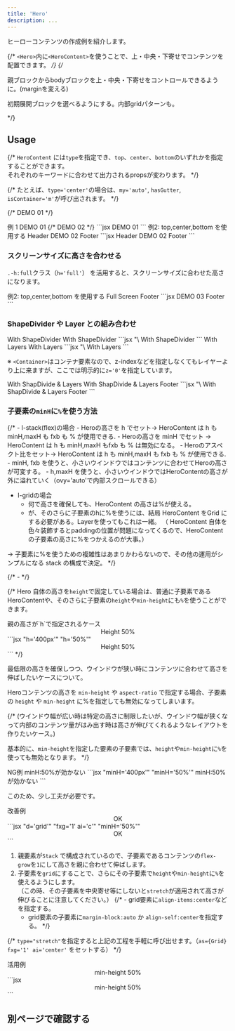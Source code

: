 ```yaml
---
title: 'Hero'
description: ...
---
```



ヒーローコンテンツの作成例を紹介します。


{/* `<Hero>`内に`<HeroContent>`を使うことで、上・中央・下寄せでコンテンツを配置できます。 */}
{/* <p>親ブロックからbodyブロックを上・中央・下寄せをコントロールできるように。(marginを変える)</p>
<p>初期展開ブロックを選べるようにする。内部gridパターンも。</p> */}


## Usage

{/* `HeroContent` には`type`を指定でき、`top`、`center`、`bottom`のいずれかを指定することができます。  
それぞれのキーワードに合わせて出力されるpropsが変わります。 */}

{/* たとえば、`type='center'`の場合は、`my='auto'`, `hasGutter`, `isContainer='m'`が呼び出されます。 */}

{/* <Stack isFullwide aspect='2/1' bgc='base-2' py='50'>
	<Container size='m' hasGutter isFlow my='auto'>
		<Text fw='bold' fz='xl'>DEMO 01</Text>
		<Dummy length='xl' lang='ja'/>
	</Container>
</Stack> */}

<Preview>
	<PreviewTitle>例 1</PreviewTitle>
	<PreviewArea resize>
		<Stack isFullwide minH='50vh' bgc='base-2'>
			<Container size='m' hasGutter isFlow my='auto'>
				<Text fw='bold' fz='xl'>DEMO 01</Text>
				<Dummy length='l' lang='ja'/>
			</Container>
		</Stack>
		{/* <Hero minH='50vh'>
			<HeroContent type='center' isFlow>
				<Text fw='bold' fz='xl'>DEMO 02</Text>
				<Dummy length='l' lang='ja'/>
			</HeroContent>
		</Hero> */}
	</PreviewArea>
	<PreviewCode>
		```jsx
		<Stack isFullwide minH='50vh' bgc='base-2'>
			<Container size='m' hasGutter isFlow my='auto'>
				<Text fw='bold' fz='xl'>DEMO 01</Text>
				<Dummy length='l' lang='ja'/>
			</Container>
		</Stack>
		```
	</PreviewCode>
</Preview>

<Preview>
	<PreviewTitle>例2: top,center,bottom を使用する</PreviewTitle>
	<PreviewArea resize>
		<Stack isFullwide minH='50vh' bgc='base-2' g='30'>
			<Box bd='u:guide' ta='c'>Header</Box>
			<Container size='m' hasGutter isFlow my='auto' bd='u:guide'>
				<Text fw='bold' fz='xl'>DEMO 02</Text>
				<Dummy length='l' />
			</Container>
			<Box bd='u:guide' ta='c'>Footer</Box>
		</Stack>
	</PreviewArea>
	<PreviewCode>
		```jsx
		<Stack isFullwide minH='50vh' bgc='base-2' g='30'>
			<Box ta='c'>Header</Box>
			<Container size='m' hasGutter isFlow my='auto'>
				<Text fw='bold' fz='xl'>DEMO 02</Text>
				<Dummy length='l' />
			</Container>
			<Box ta='c'>Footer</Box>
		</Stack>
		```
	</PreviewCode>
</Preview>


### スクリーンサイズに高さを合わせる

`.-h:full`クラス（`h='full'`） を活用すると、スクリーンサイズに合わせた高さになります。

<Preview>
	<PreviewTitle>例2: top,center,bottom を使用する</PreviewTitle>
	<PreviewArea resize>
		<Stack isFullwide h='full' bgc='base-2' g='30'>
			<Container size='m' hasGutter isFlow my='auto' bd='u:guide'>
				<Text fw='bold' fz='xl'>Full Screen</Text>
				<Dummy length='xl' />
			</Container>
			<Box bd='u:guide' ta='c'>Footer</Box>
		</Stack>
	</PreviewArea>
	<PreviewCode>
		```jsx
		<Stack isFullwide h='full' bgc='base-2' g='30'>
			<Container size='m' hasGutter isFlow my='auto'>
				<Text fw='bold' fz='xl'>DEMO 03</Text>
				<Dummy length='xl' />
			</Container>
			<Box ta='c'>Footer</Box>
		</Stack>
		```
	</PreviewCode>
</Preview>


### ShapeDivider や Layer との組み合わせ

<Preview>
	<PreviewTitle>With ShapeDivider</PreviewTitle>
	<PreviewArea resize>
		<Stack isFullwide minH='50vh' bgc='base-2'>
			<ShapeDivider shape='wave2' c='base' isFlip />
			<Container size='m' hasGutter isFlow my='auto'>
				<Text fw='bold' fz='xl'>With ShapeDivider</Text>
				<Dummy length='l' />
			</Container>
			<ShapeDivider shape='wave2' c='base' />
		</Stack>
	</PreviewArea>
	<PreviewCode>
		```jsx "\<ShapeDivider"
		<Stack isFullwide minH='50vh' bgc='base-2'>
			<ShapeDivider shape='wave2' c='base' isFlip />
			<Container size='m' hasGutter isFlow my='auto'>
				<Text fw='bold' fz='xl'>With ShapeDivider</Text>
				<Dummy length='l' />
			</Container>
			<ShapeDivider shape='wave2' c='base' />
		</Stack>
		```
	</PreviewCode>
</Preview>

<Preview>
	<PreviewTitle>With Layers</PreviewTitle>
	<PreviewArea resize>
		<Stack isFullwide pos='r' minH='50vh'>
			<Frame isLayer>
				<Media src='/img.jpg' alt='' width='960' height='640'/>
			</Frame>
			<Layer blur='4px' bgc='black:50%' />
			<Container size='m' hasGutter isFlow my='auto' c='white' z='0'>
				<Text fw='bold' fz='xl'>With Layers</Text>
				<Dummy length='l' />
			</Container>
		</Stack>
	</PreviewArea>
	<PreviewCode>
		```jsx "\<Frame isLayer"
		<Stack isFullwide pos='r' minH='50vh'>
			<Frame isLayer>
				<Media src='/img.jpg' alt='' width='960' height='640'/>
			</Frame>
			<Media isLayer src='/img.jpg' alt='' width='960' height='640'/>
			<Layer blur='4px' bgc='black:50%' />
			<Container size='m' hasGutter isFlow my='auto' c='white' z='0'>
				<Text fw='bold' fz='xl'>With Layers</Text>
				<Dummy length='l' />
			</Container>
		</Stack>
		```
	</PreviewCode>
</Preview>

※ `<Container>`はコンテナ要素なので、z-indexなどを指定しなくてもレイヤーより上に来ますが、ここでは明示的に`z='0'`を指定しています。

<Spacer h='10'/>

<Preview>
	<PreviewTitle>With ShapDivide & Layers</PreviewTitle>
	<PreviewArea resize>
		<Stack isFullwide hasGutter pos='r' minH='50vh' c='white' g='20'>
			<Frame isLayer>
				<Media isLayer src='/img/img-2.jpg' alt='' width='960' height='640'/>
			</Frame>
			<Layer blur='4px' bgc='black:50%' />
			<ShapeDivider shape='slope2' c='base' isFlip />
			<Container size='m' isFlow py='40' my='auto' z='0'>
				<Text fw='bold' fz='xl'>With ShapDivide  & Layers</Text>
				<Dummy length='l' />
			</Container>
			<Box z='0' ta='c'>Footer</Box>
			<ShapeDivider shape='slope2' c='base' />
		</Stack>
	</PreviewArea>
	<PreviewCode>
		```jsx "\<Frame isLayer" "\<ShapeDivider"
		<Stack isFullwide hasGutter pos='r' minH='50vh' c='white' g='20'>
			<Frame isLayer>
				<Media isLayer src='/img/img-2.jpg' alt='' width='960' height='640'/>
			</Frame>
			<Layer blur='4px' bgc='black:50%' />
			<ShapeDivider shape='slope2' c='base' isFlip />
			<Container size='m' isFlow py='40' my='auto' z='0'>
				<Text fw='bold' fz='xl'>With ShapDivide  & Layers</Text>
				<Dummy length='l' />
			</Container>
			<Box z='0' ta='c'>Footer</Box>
			<ShapeDivider shape='slope2' c='base' />
		</Stack>
		```
	</PreviewCode>
</Preview>


### 子要素の`minH`に`%`を使う方法

{/* - l-stack(flex)の場合
	- Heroの高さを h でセット→ HeroContent は h も minH,maxH も fxb も % が使用できる.
	- Heroの高さを minH でセット → HeroContent は h も minH,maxH もfxb も % は無効になる。
	- Heroのアスペクト比をセット→ HeroContent は h も minH,maxH も fxb も % が使用できる.
		- minH, fxb を使うと、小さいウインドウではコンテンツに合わせてHeroの高さが可変する。
		- h,maxH を使うと、小さいウインドウではHeroContentの高さが外に溢れていく（ovy='auto'で内部スクロールできる）
- l-gridの場合
	- 何で高さを確保しても、HeroContent の高さは%が使える。
	- が、そのさらに子要素のhに%を使うには、結局 HeroContent をGrid にする必要がある。Layerを使ってもこれは一緒。
	（ HeroContent 自体を色々装飾するとpaddingの位置が問題になってくるので、HeroContentの子要素の高さに%をつかえるのが大事。）

→ 子要素に%を使うための複雑性はあまりかわらないので、その他の運用がシンプルになる stack の構成で決定。 */}

{/* -  */}

{/* Hero 自体の高さを`height`で固定している場合は、普通に子要素であるHeroContentや、そのさらに子要素の`height`や`min-height`にも`%`を使うことができます。

<Preview>
	<PreviewTitle>親の高さが`h`で指定されるケース</PreviewTitle>
	<PreviewArea resize>
		<Stack isFullwide h='400px' bgc='base-2'>
			<Box h='50%' my='auto' px='40'>
				<Center h='100%' bgc='base' bxsh='1'>
					<Text fw='bold'>Height 50%</Text>
				</Center>
			</Box>
		</Stack>
	</PreviewArea>
	<PreviewCode>
		```jsx "h='400px'" "h='50%'"
		<Stack isFullwide h='400px' bgc='base-2'>
			<Box h='50%' my='auto' px='40'>
				<Center h='100%' bgc='base' bxsh='1'>
					<Text fw='bold'>Height 50%</Text>
				</Center>
			</Box>
		</Stack>
		```
	</PreviewCode>
</Preview> */}


最低限の高さを確保しつつ、ウインドウが狭い時にコンテンツに合わせて高さを伸ばしたいケースについて。

Heroコンテンツの高さを `min-height` や `aspect-ratio` で指定する場合、子要素の `height` や `min-height` に%を指定しても無効になってしまいます。

{/* (ウインドウ幅が広い時は特定の高さに制限したいが、ウインドウ幅が狭くなって内部のコンテンツ量がはみ出す時は高さが伸びてくれるようなレイアウトを作りたいケース。)

基本的に、`min-height`を指定した要素の子要素では、`height`や`min-height`に`%`を使っても無効となります。 */}


<Preview>
	<PreviewTitle>NG例</PreviewTitle>
	<PreviewArea resize>
		<Stack isFullwide minH='400px' bgc='base-2'>
			<Box minH='50%' my='auto' bgc='base' p='20' px='40' ac='c'>
				<Text fw='bold'>minH:50%が効かない</Text>
				<Dummy length='s' />
			</Box>
		</Stack>
	</PreviewArea>
	<PreviewCode>
		```jsx "minH='400px'" "minH='50%'"
		<Stack isFullwide minH='400px' bgc='base-2'>
			<Box minH='50%' my='auto' bgc='base' p='20' px='40' ac='c'>
				<Text fw='bold'>minH:50%が効かない</Text>
				<Dummy length='s' />
			</Box>
		</Stack>
		```
	</PreviewCode>
</Preview>


このため、少し工夫が必要です。

<Preview>
	<PreviewTitle>改善例</PreviewTitle>
	<PreviewArea resize>
		<Stack isFullwide minH='400px' bgc='base-2'>
			<FlexItem d='grid' fxg='1' ai='c' px='40'>
				<Center minH='50%' bgc='base' p='30' bxsh='1'>
					<Text fw='bold'>OK</Text>
					<Dummy length='s' />
				</Center>
			</FlexItem>
		</Stack>
	</PreviewArea>
	<PreviewCode>
		```jsx "d='grid'" "fxg='1' ai='c'" "minH='50%'"
		<Stack isFullwide minH='400px' bgc='base-2'>
			<FlexItem d='grid' fxg='1' ai='c' px='40'>
				<Center minH='50%' bgc='base' p='30' bxsh='1'>
					<Text fw='bold'>OK</Text>
					<Dummy length='s' />
				</Center>
			</FlexItem>
		</Stack>
		```
	</PreviewCode>
</Preview>


1. 親要素が`Stack` で構成されているので、子要素であるコンテンツの`flex-grow`を`1`にして高さを親に合わせて伸ばします。
2. 子要素を`grid`にすることで、さらにその子要素で`height`や`min-height`に`%`を使えるようにします。  
	（この時、その子要素を中央寄せ等にしないと`stretch`が適用されて高さが伸びることに注意してください。）
	{/* - grid要素に`align-items:center`などを指定する。
	- grid要素の子要素に`margin-block:auto` か `align-self:center`を指定する。 */}


{/* `type="stretch"`を指定すると上記の工程を手軽に呼び出せます。（`as={Grid} fxg='1' ai='center'` をセットする） */}


<Preview>
	<PreviewTitle>活用例</PreviewTitle>
	<PreviewArea resize>
		<Stack isFullwide pos='r' minH='50vh'>
			<Frame isLayer>
				<Media src='/img/img-3.jpg' alt='' width='960' height='640'/>
			</Frame>
			<Layer bgc='black' op='0.2' />
			<FlexItem layout={Grid} pos='r' fxg='1' ai='c' hasGutter>
				<Center minH='50%' p='30' c='white' bgc='black:70%' bdrs='2' g='20'>
					<Text fw='bold' fz='xl'>min-height 50%</Text>
					<Dummy length='l' />
				</Center>
			</FlexItem>
		</Stack>
	</PreviewArea>
	<PreviewCode>
		```jsx
		<Stack isFullwide pos='r' minH='50vh'>
			<Frame isLayer>
				<Media src='/img/img-3.jpg' alt='' width='960' height='640'/>
			</Frame>
			<Layer bgc='black' op='0.2' />
			<FlexItem layout={Grid} fxg='1' ai='c' hasGutter>
				<Center minH='50%' p='30' c='white' bgc='black:70%' bdrs='2' g='20'>
					<Text fw='bold' fz='xl'>min-height 50%</Text>
					<Dummy length='l' />
				</Center>
			</FlexItem>
		</Stack>
		```
	</PreviewCode>
</Preview>



## 別ページで確認する
<PreviewFrame url='/demo/hero' />
